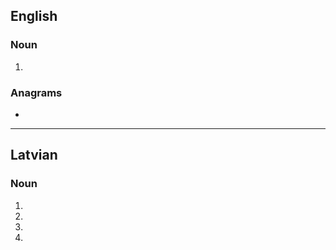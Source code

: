 {{also|lodēs|lödes}}
==English==

===Noun===
{{head|en|noun form}}

# {{plural of|en|lode}}

===Anagrams===
* {{anagrams|en|a=delos|Delos|Deols|Doles|Ledos|OLEDs|doles|dosel|losed|soled}}

----

==Latvian==

===Noun===
{{head|lv|noun form|g=f}}

# {{lv-inflection of|lode|gen|s}}
# {{lv-inflection of|lode|nom|p}}
# {{lv-inflection of|lode|voc|p}}
# {{lv-inflection of|lode|acc|p}}
